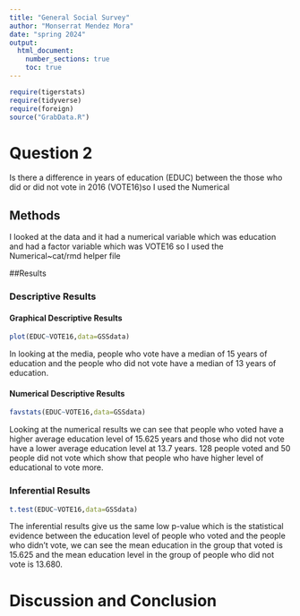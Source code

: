 ```yaml
---
title: "General Social Survey"
author: "Monserrat Mendez Mora"
date: "spring 2024"
output: 
  html_document:
    number_sections: true
    toc: true
---
```


```r
require(tigerstats)
require(tidyverse)
require(foreign)
source("GrabData.R")
```

#  Question 2

<!--In this section you explain what you are trying to show.  Where did the data come from?  What is the research or other question you are trying to answer?!-->

Is there a difference in years of education (EDUC) between the those who did or did not vote in 2016 (VOTE16)so I used the Numerical

## Methods

<!--Decide on your methods:  use "variable analysis" or other appropriate descriptors.  Make sure to choose at least one graphical method and at least one numerical method.!-->

I looked at the data and it had a numerical variable which was education and had a factor variable which was VOTE16 so I used the Numerical~cat/rmd helper file

##Results

<!--Divide this section into two sub-sections:  One for your descriptive  results and one for your inferential results.!-->

### Descriptive Results

#### Graphical Descriptive Results

<!--Graphical results here.  Make sure to show your code.  Provide appropriate labels for axes, giving units if possible, and provide a good title for the graph, too.  Use the graphical results to describe the patterns if any that exist in the data as focused toward the research question!-->

```r
plot(EDUC~VOTE16,data=GSSdata)
```
In looking at the media, people who vote have a median of 15 years of education and the people who did not vote have a median of 13 years of education. 

#### Numerical Descriptive Results

<!--Numerical results go here. Use the numerical results to describe the patterns if any that exist in the data as focused toward the research question!-->

```r
favstats(EDUC~VOTE16,data=GSSdata)
```

Looking at the numerical results we can see that people who voted have a higher average education level of 15.625 years and those who did not vote have a lower average education level at 13.7 years. 128 people voted and 50 people did not vote which show that people who have higher level of educational to vote more.


### Inferential Results

<!--State hypothesis clearly.  Make sure your discussion of the inferential test covers all the aspects that the test output produces, such as test statistic, p-value etc.  Make a decision about the null hypothesis, explain the assumptions on which the selected test/procedure was based, and why the chosen procedure satisfys the assumptions and is appropriate to answer the research question!-->

```r
t.test(EDUC~VOTE16,data=GSSdata)
```

The inferential results give us the same low p-value which is the statistical evidence between the education level of  people who voted and the people who didn't vote, we can see the mean education in the group that voted is 15.625 and the mean education level in the group of people who did not vote is 13.680.  

# Discussion and Conclusion

<!--Discussion and conclusion here.  If you found a relationship be sure to consider whether the relationship occurs because one of the variavbles causes the other, or whether they perhasps are related for some other reason.  Watch the chapter 6 videos from the GeorgeTown videos collection.!-->